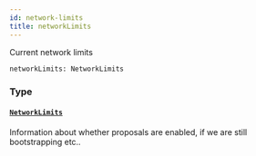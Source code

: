 ```yaml
---
id: network-limits
title: networkLimits
---
```



Current network limits

```graphql
networkLimits: NetworkLimits
```


### Type

#### [`NetworkLimits`](/docs/graphql/objects/network-limits) 

Information about whether proposals are enabled, if we are still bootstrapping etc..




